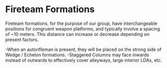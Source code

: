 
# Fireteam Formations

Fireteam formations, for the purpose of our group, have interchangeable positions for congruent weapon platforms, and typically involve a spacing of ~10 meters. This distance can increase or decrease depending on present factors.

<FormationsGallery />

-When an autorifleman is present, they will be placed on the strong side of Wedge / Echelon formations.
-Staggered Columns may face inwards instead of outwards to effectively cover alleyways, large interior LDAs, etc. 
